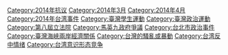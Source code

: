 {{catmore}}
{{太陽花學運}}

[[Category:2014年抗议|Category:2014年抗议]]
[[Category:2014年3月|Category:2014年3月]]
[[Category:2014年4月|Category:2014年4月]]
[[Category:2014年台湾事件|Category:2014年台湾事件]]
[[Category:臺灣學生運動|Category:臺灣學生運動]]
[[Category:臺灣政治運動|Category:臺灣政治運動]]
[[Category:第八屆立法院|Category:第八屆立法院]]
[[Category:馬英九政府爭議|Category:馬英九政府爭議]]
[[Category:台北市政治事件|Category:台北市政治事件]]
[[Category:臺灣海峽兩岸經濟關係|Category:臺灣海峽兩岸經濟關係]]
[[Category:台灣的騷亂或暴動|Category:台灣的騷亂或暴動]]
[[Category:台湾反中情绪|Category:台湾反中情绪]]
[[Category:台湾意识形态竞争|Category:台湾意识形态竞争]]